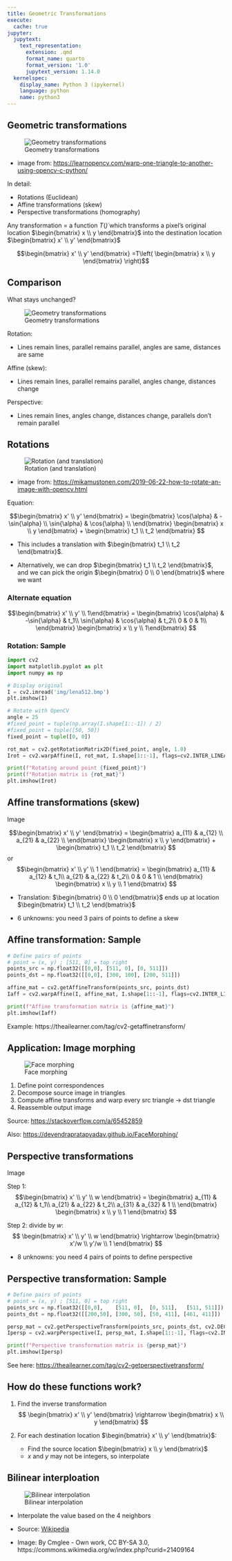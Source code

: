 ```yaml
---
title: Geometric Transformations
execute: 
  cache: true
jupyter:
  jupytext:
    text_representation:
      extension: .qmd
      format_name: quarto
      format_version: '1.0'
      jupytext_version: 1.14.0
  kernelspec:
    display_name: Python 3 (ipykernel)
    language: python
    name: python3
---
```


## Geometric transformations

![Geometry transformations](img/GeometricalTransformations.jpg)

- image from: [https://learnopencv.com/warp-one-triangle-to-another-using-opencv-c-python/](https://learnopencv.com/warp-one-triangle-to-another-using-opencv-c-python/)

In detail: 

- Rotations (Euclidean)
- Affine transformations (skew)
- Perspective transformations (homography)

Any transformation = a function $T(\dot)$ which transforms a pixel's original location $\begin{bmatrix} x \\ y \end{bmatrix}$ into the destination location $\begin{bmatrix} x' \\ y' \end{bmatrix}$

$$\begin{bmatrix}
x' \\
y'
\end{bmatrix}
=T\left(
\begin{bmatrix}
x \\ 
y
\end{bmatrix}
\right)$$

## Comparison

What stays unchanged?

![Geometry transformations](img/GeometricalTransformations.jpg)

Rotation: 

  - Lines remain lines, parallel remains parallel, angles are same, distances are same

Affine (skew):

  - Lines remain lines, parallel remains parallel, angles change, distances change

Perspective:

  - Lines remain lines, angles change, distances change, parallels don't remain parallel


## Rotations

![Rotation (and translation)](img/Rotation.png)

- image from: [https://mikamustonen.com/2019-06-22-how-to-rotate-an-image-with-opencv.html](https://mikamustonen.com/2019-06-22-how-to-rotate-an-image-with-opencv.html)

Equation: 

$$\begin{bmatrix} x' \\ y' \end{bmatrix}
=
\begin{bmatrix}
\cos{\alpha} & -\sin{\alpha} \\
\sin{\alpha} & \cos{\alpha} \\
\end{bmatrix} 
\begin{bmatrix} x \\ y \end{bmatrix}
+
\begin{bmatrix} t_1 \\ t_2 \end{bmatrix}
$$

- This includes a translation with $\begin{bmatrix} t_1 \\ t_2 \end{bmatrix}$.

- Alternatively, we can drop $\begin{bmatrix} t_1 \\ t_2 \end{bmatrix}$, and we can pick the origin $\begin{bmatrix} 0 \\ 0 \end{bmatrix}$ where we want

### Alternate equation

$$\begin{bmatrix} x' \\ y' \\ 1\end{bmatrix}
=
\begin{bmatrix}
\cos{\alpha} & -\sin{\alpha} & t_1\\
\sin{\alpha} & \cos{\alpha}  & t_2\\
0 & 0  & 1\\
\end{bmatrix} 
\begin{bmatrix} x \\ y \\ 1\end{bmatrix}
$$


### Rotation: Sample

```python
import cv2
import matplotlib.pyplot as plt
import numpy as np

# Display original
I = cv2.imread('img/lena512.bmp')
plt.imshow(I)
```

```python
# Rotate with OpenCV
angle = 25
#fixed_point = tuple(np.array(I.shape[1::-1]) / 2)
#fixed_point = tuple([50, 50])
fixed_point = tuple([0, 0])

rot_mat = cv2.getRotationMatrix2D(fixed_point, angle, 1.0)
Irot = cv2.warpAffine(I, rot_mat, I.shape[1::-1], flags=cv2.INTER_LINEAR)

print(f"Rotating around point {fixed_point}")
print(f"Rotation matrix is {rot_mat}")
plt.imshow(Irot)
```

## Affine transformations (skew)

Image

$$\begin{bmatrix} x' \\ y' \end{bmatrix}
=
\begin{bmatrix}
a_{11} & a_{12} \\
a_{21} & a_{22} \\
\end{bmatrix} 
\begin{bmatrix} x \\ y \end{bmatrix}
+
\begin{bmatrix} t_1 \\ t_2 \end{bmatrix}
$$
or 
$$\begin{bmatrix} x' \\ y' \\ 1 \end{bmatrix}
=
\begin{bmatrix}
a_{11} & a_{12} & t_1\\
a_{21} & a_{22} & t_2\\
0 & 0 & 1 \\
\end{bmatrix} 
\begin{bmatrix} x \\ y \\ 1 \end{bmatrix}
$$

- Translation: $\begin{bmatrix} 0 \\ 0 \end{bmatrix}$ ends up at location $\begin{bmatrix} t_1 \\ t_2 \end{bmatrix}$

- 6 unknowns: you need 3 pairs of points to define a skew

## Affine transformation: Sample

```python
# Define pairs of points
# point = (x, y) ; [511, 0] = top right
points_src = np.float32([[0,0], [511, 0], [0, 511]])
points_dst = np.float32([[0,0], [300, 100], [200, 511]])

affine_mat = cv2.getAffineTransform(points_src, points_dst)
Iaff = cv2.warpAffine(I, affine_mat, I.shape[1::-1], flags=cv2.INTER_LINEAR)

print(f"Affine transformation matrix is {affine_mat}")
plt.imshow(Iaff)
```

Example: https://theailearner.com/tag/cv2-getaffinetransform/

## Application: Image morphing

![Face morphing](img/FaceMorphing.png)

1. Define point correspondences
2. Decompose source image in triangles
3. Compute affine transforms and warp every src triangle -> dst triangle
4. Reassemble output image

Source: [https://stackoverflow.com/a/65452859](https://stackoverflow.com/a/65452859)

Also: [https://devendrapratapyadav.github.io/FaceMorphing/](https://devendrapratapyadav.github.io/FaceMorphing/)


## Perspective transformations

Image

Step 1:
$$\begin{bmatrix} x' \\ y' \\ w \end{bmatrix}
=
\begin{bmatrix}
a_{11} & a_{12} & t_1\\
a_{21} & a_{22} & t_2\\
a_{31} & a_{32} & 1 \\
\end{bmatrix} 
\begin{bmatrix} x \\ y \\ 1 \end{bmatrix}
$$

Step 2: divide by $w$:
$$
\begin{bmatrix} x' \\ y' \\ w \end{bmatrix}
\rightarrow
\begin{bmatrix} x'/w \\ y'/w \\ 1 \end{bmatrix}
$$

- 8 unknowns: you need 4 pairs of points to define perspective

## Perspective transformation: Sample

```python
# Define pairs of points
# point = (x, y) ; [511, 0] = top right
points_src = np.float32([[0,0],    [511, 0],  [0, 511],   [511, 511]])
points_dst = np.float32([[200,50], [300, 50], [50, 411], [461, 411]])

persp_mat = cv2.getPerspectiveTransform(points_src, points_dst, cv2.DECOMP_LU)
Ipersp = cv2.warpPerspective(I, persp_mat, I.shape[1::-1], flags=cv2.INTER_LINEAR)

print(f"Perspective transformation matrix is {persp_mat}")
plt.imshow(Ipersp)
```

See here: [https://theailearner.com/tag/cv2-getperspectivetransform/](https://theailearner.com/tag/cv2-getperspectivetransform/)

## How do these functions work?

1. Find the inverse transformation
$$
\begin{bmatrix} x' \\ y' \end{bmatrix}
\rightarrow  
\begin{bmatrix} x \\ y \end{bmatrix}
$$

2. For each destination location $\begin{bmatrix} x' \\ y' \end{bmatrix}$:
   
   - Find the source location $\begin{bmatrix} x \\ y \end{bmatrix}$
   - $x$ and $y$ may not be integers, so interpolate

## Bilinear interploation

![Bilinear interpolation](img/BilinearInterp1.png)

- Interpolate the value based on the 4 neighbors

- Source: [Wikipedia](https://en.wikipedia.org/wiki/Bilinear_interpolation)

- Image: By Cmglee - Own work, CC BY-SA 3.0, https://commons.wikimedia.org/w/index.php?curid=21409164
